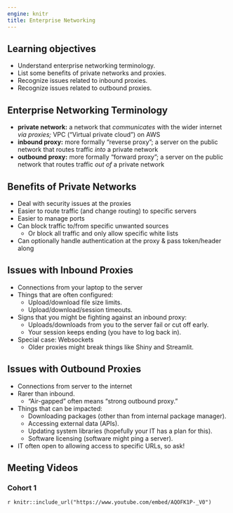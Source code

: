 ```yaml
---
engine: knitr
title: Enterprise Networking
---
```


## Learning objectives

-   Understand enterprise networking terminology.
-   List some benefits of private networks and proxies.
-   Recognize issues related to inbound proxies.
-   Recognize issues related to outbound proxies.

## Enterprise Networking Terminology {-}

-   **private network:** a network that *communicates* with the wider internet *via proxies;* VPC ("Virtual private cloud") on AWS 
-   **inbound proxy:** more formally "reverse proxy"; a server on the public network that routes traffic *into* a private network
-   **outbound proxy:** more formally "forward proxy"; a server on the public network that routes traffic *out of* a private network

## Benefits of Private Networks {-}

-   Deal with security issues at the proxies
-   Easier to route traffic (and change routing) to specific servers
-   Easier to manage ports
-   Can block traffic to/from specific unwanted sources
    -   Or block all traffic and only allow specific white lists
-   Can optionally handle authentication at the proxy & pass token/header along

## Issues with Inbound Proxies {-}

-   Connections from your laptop to the server
-   Things that are often configured:
    -   Upload/download file size limits.
    -   Upload/download/session timeouts.
-   Signs that you might be fighting against an inbound proxy:
    -   Uploads/downloads from you to the server fail or cut off early.
    -   Your session keeps ending (you have to log back in).
-   Special case: Websockets
    -   Older proxies might break things like Shiny and Streamlit.

## Issues with Outbound Proxies {-}

-   Connections from server to the internet
-   Rarer than inbound.
    -   "Air-gapped" often means "strong outbound proxy."
-   Things that can be impacted:
    -   Downloading packages (other than from internal package manager).
    -   Accessing external data (APIs).
    -   Updating system libraries (hopefully your IT has a plan for this).
    -   Software licensing (software might ping a server).
-   IT often open to allowing access to specific URLs, so ask!

## Meeting Videos {-}

### Cohort 1 {-}

`r knitr::include_url("https://www.youtube.com/embed/AQOFK1P-_V0")`
